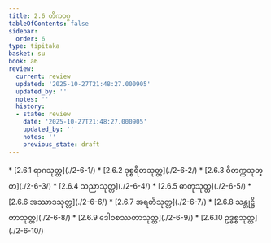 ```yaml
---
title: 2.6 တိကဝဂ္ဂ
tableOfContents: false
sidebar:
  order: 6
type: tipitaka
basket: su
book: a6
review:
  current: review
  updated: '2025-10-27T21:48:27.000905'
  updated_by: ''
  notes: ''
  history:
  - state: review
    date: '2025-10-27T21:48:27.000905'
    updated_by: ''
    notes: ''
    previous_state: draft
---
```



<ReviewStatus review={frontmatter.review} showDetails={true} />

<HypothesisAnnotation frontmatter={frontmatter} />

<DynamicBreadcrumb />



<TableOfContents book="a6" section="2.6">
* [2.6.1 ရာဂသုတ္တ](./2-6-1/)
* [2.6.2 ဒုစ္စရိတသုတ္တ](./2-6-2/)
* [2.6.3 ဝိတက္ကသုတ္တ](./2-6-3/)
* [2.6.4 သညာသုတ္တ](./2-6-4/)
* [2.6.5 ဓာတုသုတ္တ](./2-6-5/)
* [2.6.6 အဿာဒသုတ္တ](./2-6-6/)
* [2.6.7 အရတိသုတ္တ](./2-6-7/)
* [2.6.8 သန္တုဋ္ဌိတာသုတ္တ](./2-6-8/)
* [2.6.9 ဒေါဝစဿတာသုတ္တ](./2-6-9/)
* [2.6.10 ဥဒ္ဓစ္စသုတ္တ](./2-6-10/)
</TableOfContents>
